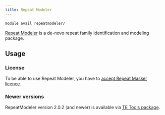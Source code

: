 ```yaml
---
title: Repeat Modeler
---
```

```bash
module avail repeatmodeler/
```

[Repeat Modeler](https://github.com/Dfam-consortium/RepeatModeler) is a de-novo repeat family identification and modeling package. 

## Usage

### License

To be able to use Repeat Modeler, you have to [accept Repeat Masker licence](https://signup.e-infra.cz/anyfed/registrar/?&vo=meta&group=lic_repeatmasker).

### Newer versions

RepeatModeler version 2.0.2 (and newer) is available via [TE Tools package](./tetools).
